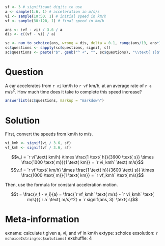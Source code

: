 ```r
sf <- 3 # significant digits to use
a <- sample(1:6, 1) # acceleration in m/s/s
vi <- sample(10:50, 1) # initial speed in km/h
vf <- sample(80:120, 1) # final speed in km/h

ans <- (vf - vi) / 3.6 / a
dis <- c((vf - vi) / a)

sc <- num_to_schoice(ans, wrong = dis, delta = 0.1, range(ans/10, ans*10), format = FALSE)
sc$questions <- sapply(sc$questions, signif, sf)
sc$questions <- paste("$", gsub("^ +", "", sc$questions), "\\text{ s}$", sep = "")
```

Question
========
A car accelerates from `r vi` km/h to `r vf` km/h, at an average rate of `r a` m/s$^2$. How much time does it take to complete this speed increase?

```r
answerlist(sc$questions, markup = "markdown")
```

Solution
========
First, convert the speeds from km/h to m/s.

```r
vi_kmh <- signif(vi / 3.6, sf)
vf_kmh <- signif(vf / 3.6, sf)
```

$$v_i = `r vi`\text{ km/h} \times \frac{1 \text{ h}}{3600 \text{ s}} \times \frac{1000 \text{ m}}{1 \text{ km}} = `r vi_kmh` \text{ m/s}$$
$$v_f = `r vf`\text{ km/h} \times \frac{1 \text{ h}}{3600 \text{ s}} \times \frac{1000 \text{ m}}{1 \text{ km}} = `r vf_kmh` \text{ m/s}$$


Then, use the formula for constant acceleration motion.

$$t = \frac{v_f - v_i}{a} = \frac{`r vf_kmh` \text{ m/s} - `r vi_kmh` \text{ m/s}}{`r a` \text{ m/s}^2} = `r signif(ans, 3)` \text{ s}$$

Meta-information
================
exname: calculate t given a, vi, and vf in km/h
extype: schoice
exsolution: `r mchoice2string(sc$solutions)`
exshuffle: 4
